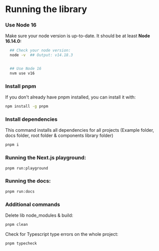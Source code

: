 # Running the library

<Steps>

### Use Node 16

Make sure your node version is up-to-date. It should be at least **Node 16.14.0:**

```sh
  ## Check your node version:
  node -v  ## Output: v14.18.3


  ## Use Node 16
  nvm use v16
```

### Install pnpm

If you don't already have pnpm installed, you can install it with:

```bash
npm install -g pnpm
```

### Install dependencies

This command installs all dependencies for all projects (Example folder, docs folder, root folder & components library folder)

```sh
pnpm i
```

### Running the Next.js playground:

```sh
pnpm run:playground
```

### Running the docs:

```sh
pnpm run:docs
```

</Steps>

### Additional commands

Delete lib node_modules & build:

```bash
pnpm clean
```

Check for Typescript type errors on the whole project:

```bash
pnpm typecheck
```
